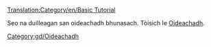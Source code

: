 [[Translation:Category/en/Basic Tutorial]]

Seo na duilleagan san oideachadh bhunasach. Tòisich le [[gd/Manual/Tutorial/Main Page|Oideachadh]].
[[Category:gd/Oideachadh]]